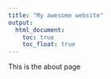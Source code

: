```yaml
---
title: "My awesome website"
output: 
  html_document:
    toc: true
    toc_float: true
---
```


This is the about page



